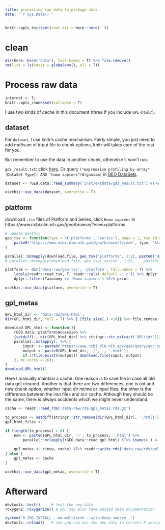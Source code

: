 ```yaml
---
title: processing raw data to package data
date: "`r Sys.Date()`"
---
```


```r
knitr::opts_knit$set(root.dir = here::here(''))
```



# clean

```r
dir(here::here('data'), full.names = T) %>% file.remove()
rm(list = ls(envir = globalenv(), all = T))
```



# Process raw data

```r
internet <- T;
knitr::opts_chunk$set(collapse = T)
```

I use two kinds of cache in this document (three if you include `GPL-html/`).

## dataset

For `dataset`, I use knitr's cache mechanism. Fairly simple, you just need to add 
md5sum of input file to chunk options, knitr will takes care of the rest for you.  

But remember to use the data in another chunk, otherwise it won't run.

`gds_result.txt`: click [here](https://www.ncbi.nlm.nih.gov/gds?term=(%22expression%20profiling%20by%20array%22%5BDataSet%20Type%5D)%20AND%20%22homo%20sapiens%22%5BOrganism%5D).
    Or query `("expression profiling by array"[DataSet Type]) AND "homo sapiens"[Organism]`
    in [GEO DataSets](https://www.ncbi.nlm.nih.gov/gds). 
   

```r
dataset <- rGEO.data::read_summary('inst/extdata/gds_result.txt') %T>% print 
```

```r
usethis::use_data(dataset, overwrite = T)
```

## platform

download `.tsv` files of Platform and Series, click `Homo sapiens` in https://www.ncbi.nlm.nih.gov/geo/browse/?view=platforms


```r
# update monthly
geo_tsv <- function(type = c('platforms', 'series'), page = 1, tax_id = '9606') {
    paste0('https://www.ncbi.nlm.nih.gov/geo/browse/?view=', type, '&tax=', tax_id, '&mode=tsv&page=', page, '&display=5000')
}

parallel::mcmapply(download.file, geo_tsv('platforms', 1:2), paste0('data-raw/geo-tsv/platform-', 1:2, '.tsv'))
# parallel::mcmapply(download.file, geo_tsv('series', 1:9),    paste0('data-raw/geo-tsv/series-',   1:9, '.tsv'))
```


```r
platform <- dir('data-raw/geo-tsv', 'platform', full.names = T) %>% 
	lapply(readr::read_tsv, T, readr::cols(.default = 'c')) %>% dplyr::bind_rows() %>% 
	dplyr::filter(Taxonomy == 'Homo sapiens') %T>% print

usethis::use_data(platform, overwrite = T)
```

## gpl_metas

```r
GPL_html_dir <- 'data-raw/GPL-html';
dir(GPL_html_dir, full = T) %>% {.[file.size(.) <10]} %>% file.remove

download_GPL_html <- function(){
    rGEO.data::platform$Accession %>% 
    {setdiff(., dir(GPL_html_dir) %>% stringr::str_extract('GPL\\d+'))} %>%
    parallel::mclapply(. %>% {
        input  <- paste0('https://www.ncbi.nlm.nih.gov/geo/query/acc.cgi?acc=', .);
        output <- paste0(GPL_html_dir, '/', ., '.html');
        if (!file.exists(output)) download.file(input, output)
    }, mc.cores = 16);
}
download_GPL_html()
```

Here I manually maintain a cache. One reason is to save file in case all old 
data get cleaned. Another is that there are two differences, one is old and new 
chunk option, whether input dir mtime or input files; the other is the difference 
between the inut files and our cache. Although they should be the same, there is 
always accidents which we might never understand.

```r
cache <- readr::read_rds('data-raw/rds/gpl_metas.rds.gz')

to_process <- setdiff(stringr::str_remove(dir(GPL_html_dir), '.html$'), names(cache))
gpl_html_files <- 

if (length(to_process) > 0) {
    new <- paste0(GPL_html_dir, '/', to_process, '.html') %>% 
        parallel::mclapply(rGEO.data::read_gpl_html) %T>% {names(.) <- to_process}
    
    gpl_metas <- c(new, cache) %T>% readr::write_rds('data-raw/rds/gpl_metas.rds.gz', 'gz')
} else {
    gpl_metas <- cache
}

usethis::use_data(gpl_metas, overwrite = T)
```



# Afterward

```r
devtools::test()     # test the new data
roxygen2::roxygenize() # you may also have edited data documentation

system('R CMD INSTALL --no-multiarch --with-keep.source .')
devtools::reload()   # now you can use the new data in current R session 
```






